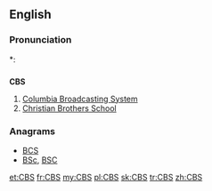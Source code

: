 ==English==

===Pronunciation===
*: {{rhymes|ɛs}}

==={{initialism}}===
'''CBS'''

# [[wikipedia:CBS|Columbia Broadcasting System]]
# [[w:List of Christian Brothers schools|Christian Brothers School]]

===Anagrams===
* [[BCS#English|BCS]] 
* [[BSc#English|BSc]], [[BSC#English|BSC]]

[[et:CBS]]
[[fr:CBS]]
[[my:CBS]]
[[pl:CBS]]
[[sk:CBS]]
[[tr:CBS]]
[[zh:CBS]]